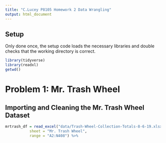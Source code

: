 ```yaml
---
title: "C.Lucey P8105 Homework 2 Data Wrangling"
output: html_document
---
```

## Setup
Only done once, the setup code loads the necessary libraries and double checks that the working directory is correct.

```r
library(tidyverse)
library(readxl)
getwd()
```
# Problem 1: Mr. Trash Wheel

## Importing and Cleaning the Mr. Trash Wheel Dataset

```r

mrtrash_df = read_excel("data/Trash-Wheel-Collection-Totals-8-6-19.xlsx",
           sheet = "Mr. Trash Wheel",
           range = "A2:N408") %>%
 

```